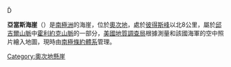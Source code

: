 Ď{{Coord|82|9|S|159|55|E|display=title}}

'''亞當斯海崖'''（{{lang-en|Adams Bluff}}）是[[南極洲|南極洲]]的海崖，位於[[奧次地|奧次地]]，處於[[彼得斯峰|彼得斯峰]]以北8公里，屬於[[邱吉爾山脈|邱吉爾山脈]]中[[霍利約克山脈|霍利約克山脈]]的一部分，[[美國地質調查局|美國地質調查局]]根據測量和該國海軍的空中照片繪入地圖，現時由[[南極條約體系|南極條約體系]]管理。

{{DEFAULTSORT:Adams Bluff}}
[[Category:奧次地懸崖|Category:奧次地懸崖]]


{{OatesLand-geo-stub}}